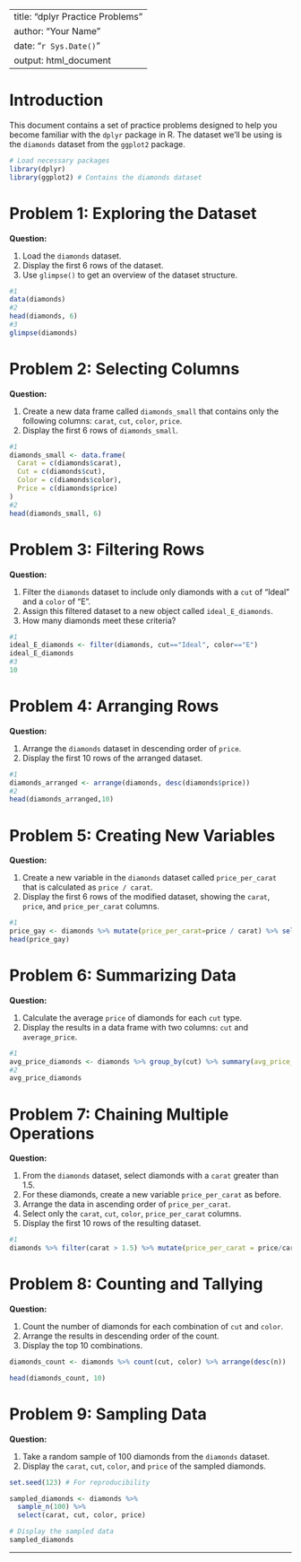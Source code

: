 
---
title: "dplyr Practice Problems"
author: "Your Name"
date: "`r Sys.Date()`"
output: html_document
---

# Introduction

This document contains a set of practice problems designed to help you become familiar with the `dplyr` package in R. The dataset we'll be using is the `diamonds` dataset from the `ggplot2` package.

```{r, include=FALSE}
# Load necessary packages
library(dplyr)
library(ggplot2) # Contains the diamonds dataset
```

# Problem 1: Exploring the Dataset

**Question:**

1. Load the `diamonds` dataset.
2. Display the first 6 rows of the dataset.
3. Use `glimpse()` to get an overview of the dataset structure.



```{r}
#1
data(diamonds)
#2
head(diamonds, 6)
#3
glimpse(diamonds)
```

# Problem 2: Selecting Columns

**Question:**

1. Create a new data frame called `diamonds_small` that contains only the following columns: `carat`, `cut`, `color`, `price`.
2. Display the first 6 rows of `diamonds_small`.



```{r}
#1
diamonds_small <- data.frame(
  Carat = c(diamonds$carat),
  Cut = c(diamonds$cut),
  Color = c(diamonds$color),
  Price = c(diamonds$price)
)
#2
head(diamonds_small, 6)
```

# Problem 3: Filtering Rows

**Question:**

1. Filter the `diamonds` dataset to include only diamonds with a `cut` of "Ideal" and a `color` of "E".
2. Assign this filtered dataset to a new object called `ideal_E_diamonds`.
3. How many diamonds meet these criteria?



```{r}
#1
ideal_E_diamonds <- filter(diamonds, cut=="Ideal", color=="E")
ideal_E_diamonds
#3
10
```

# Problem 4: Arranging Rows

**Question:**

1. Arrange the `diamonds` dataset in descending order of `price`.
2. Display the first 10 rows of the arranged dataset.



```{r}
#1
diamonds_arranged <- arrange(diamonds, desc(diamonds$price))
#2
head(diamonds_arranged,10)
```

# Problem 5: Creating New Variables

**Question:**

1. Create a new variable in the `diamonds` dataset called `price_per_carat` that is calculated as `price / carat`.
2. Display the first 6 rows of the modified dataset, showing the `carat`, `price`, and `price_per_carat` columns.



```{r}
#1
price_gay <- diamonds %>% mutate(price_per_carat=price / carat) %>% select(carat, cut, color, clarity, depth, table, price, price_per_carat)
head(price_gay)
```

# Problem 6: Summarizing Data

**Question:**

1. Calculate the average `price` of diamonds for each `cut` type.
2. Display the results in a data frame with two columns: `cut` and `average_price`.



```{r}
#1
avg_price_diamonds <- diamonds %>% group_by(cut) %>% summary(avg_price_diamonds = mean(price))
#2
avg_price_diamonds
```

# Problem 7: Chaining Multiple Operations

**Question:**

1. From the `diamonds` dataset, select diamonds with a `carat` greater than 1.5.
2. For these diamonds, create a new variable `price_per_carat` as before.
3. Arrange the data in ascending order of `price_per_carat`.
4. Select only the `carat`, `cut`, `color`, `price_per_carat` columns.
5. Display the first 10 rows of the resulting dataset.



```{r}
#1
diamonds %>% filter(carat > 1.5) %>% mutate(price_per_carat = price/carat) %>% arrange(price_per_carat) %>% select(carat, cut, color, price_per_carat) %>% head(10)
```

# Problem 8: Counting and Tallying

**Question:**

1. Count the number of diamonds for each combination of `cut` and `color`.
2. Arrange the results in descending order of the count.
3. Display the top 10 combinations.



```{r}
diamonds_count <- diamonds %>% count(cut, color) %>% arrange(desc(n))

head(diamonds_count, 10)
```

# Problem 9: Sampling Data

**Question:**

1. Take a random sample of 100 diamonds from the `diamonds` dataset.
2. Display the `carat`, `cut`, `color`, and `price` of the sampled diamonds.



```{r}
set.seed(123) # For reproducibility

sampled_diamonds <- diamonds %>%
  sample_n(100) %>%
  select(carat, cut, color, price)

# Display the sampled data
sampled_diamonds

```



---
